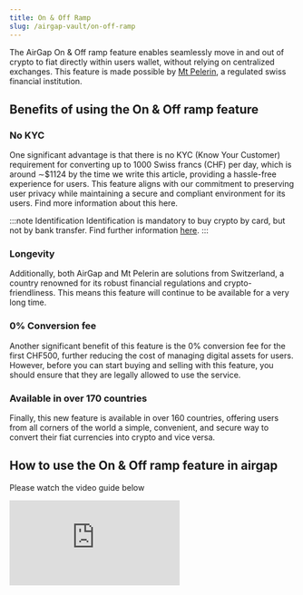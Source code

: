 ```yaml
---
title: On & Off Ramp
slug: /airgap-vault/on-off-ramp
---
```


The AirGap On & Off ramp feature enables seamlessly move in and out of crypto to fiat directly within users wallet, without relying on centralized exchanges. This feature is made possible by [Mt Pelerin](https://www.mtpelerin.com/), a regulated swiss financial institution.

## Benefits of using the On & Off ramp feature

### No KYC

One significant advantage is that there is no KYC (Know Your Customer) requirement for converting up to 1000 Swiss francs (CHF) per day, which is around ∼$1124 by the time we write this article, providing a hassle-free experience for users. This feature aligns with our commitment to preserving user privacy while maintaining a secure and compliant environment for its users. Find more information about this here.

:::note Identification
Identification is mandatory to buy crypto by card, but not by bank transfer. Find further information [here](https://www.mtpelerin.com/buy-crypto).
:::

### Longevity

Additionally, both AirGap and Mt Pelerin are solutions from Switzerland, a country renowned for its robust financial regulations and crypto-friendliness. This means this feature will continue to be available for a very long time.

### 0% Conversion fee

Another significant benefit of this feature is the 0% conversion fee for the first CHF500, further reducing the cost of managing digital assets for users. However, before you can start buying and selling with this feature, you should ensure that they are legally allowed to use the service.

### Available in over 170 countries

Finally, this new feature is available in over 160 countries, offering users from all corners of the world a simple, convenient, and secure way to convert their fiat currencies into crypto and vice versa.

## How to use the On & Off ramp feature in airgap

Please watch the video guide below

<div class="yt-container">
  <iframe
    class="yt-video"
    src="https://www.youtube.com/embed/8PGMkjFtu80"
    frameborder="0"
    allowfullscreen
  ></iframe>
</div>
